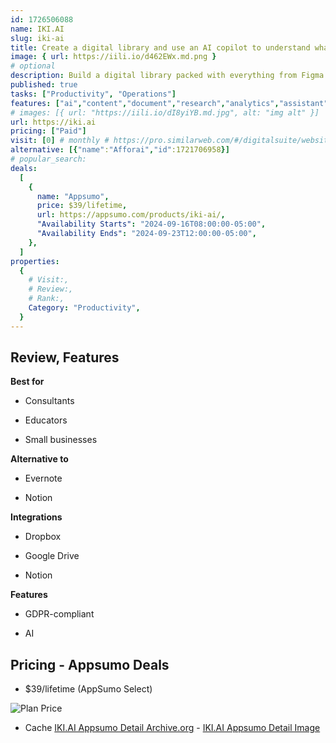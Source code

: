 ```yaml
---
id: 1726506088
name: IKI.AI
slug: iki-ai
title: Create a digital library and use an AI copilot to understand whatever you’re researching
image: { url: https://iili.io/d462EWx.md.png }
# optional
description: Build a digital library packed with everything from Figma files and PDFs to webpages and YouTube videosFetch info, absorb knowledge, ask questions, brainstorm ideas, and more with your own AI copilot
published: true
tasks: ["Productivity", "Operations"]
features: ["ai","content","document","research","analytics","assistant","collaboration","management"]
# images: [{ url: "https://iili.io/dI8yiYB.md.jpg", alt: "img alt" }]
url: https://iki.ai
pricing: ["Paid"]
visit: [0] # monthly # https://pro.similarweb.com/#/digitalsuite/websiteanalysis/home
alternative: [{"name":"Afforai","id":1721706958}]
# popular_search:
deals:
  [
    {
      name: "Appsumo",
      price: $39/lifetime,
      url: https://appsumo.com/products/iki-ai/,
      "Availability Starts": "2024-09-16T08:00:00-05:00",
      "Availability Ends": "2024-09-23T12:00:00-05:00",
    },
  ]
properties:
  {
    # Visit:,
    # Review:,
    # Rank:,
    Category: "Productivity",
  }
---
```


## Review, Features

 

**Best for**

- Consultants

- Educators

- Small businesses

**Alternative to**

- Evernote

- Notion

**Integrations**

- Dropbox

- Google Drive

- Notion

**Features**

- GDPR-compliant

- AI

## Pricing - Appsumo Deals

- $39/lifetime (AppSumo Select)

<Img src="https://iili.io/d4inSHv.png" alt="Plan Price" />

- Cache [IKI.AI Appsumo Detail Archive.org](https://web.archive.org/web/*/https://appsumo.com/products/iki-ai/) - [IKI.AI Appsumo Detail Image](https://iili.io/d4iIzsS.png)
